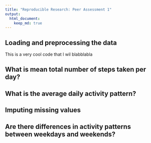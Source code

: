 ---
title: "Reproducible Research: Peer Assessment 1"
output: 
  html_document:
    keep_md: true
---


## Loading and preprocessing the data

This is a very cool code that I wil blabblabla

## What is mean total number of steps taken per day?



## What is the average daily activity pattern?



## Imputing missing values



## Are there differences in activity patterns between weekdays and weekends?
